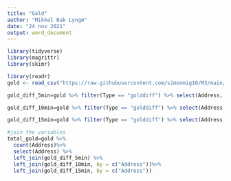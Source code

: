 ```yaml
---
title: "Gold"
author: "Mikkel Bak Lyngø"
date: "24 nov 2021"
output: word_document
---
```


```r
library(tidyverse)
library(magrittr)
library(skimr)
```

```r
library(readr)
gold <- read_csv("https://raw.githubusercontent.com/simonmig10/M3/main/gold.csv")
```

```r
gold_diff_5min=gold %>% filter(Type == "golddiff") %>% select(Address, min_5) 

gold_diff_10min=gold %>% filter(Type == "golddiff") %>% select(Address, min_10)

gold_diff_15min=gold %>% filter(Type == "golddiff") %>% select(Address, min_15)

#join the variables 
total_gold=gold %>% 
  count(Address)%>%
  select(Address) %>% 
  left_join(gold_diff_5min) %>%
  left_join(gold_diff_10min, by = c("Address"))%>%
  left_join(gold_diff_15min, by = c("Address"))

```




